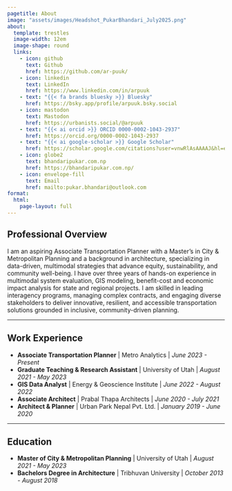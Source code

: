 ```yaml
---
pagetitle: About
image: "assets/images/Headshot_PukarBhandari_July2025.png"
about:
  template: trestles
  image-width: 12em
  image-shape: round
  links:
    - icon: github
      text: Github
      href: https://github.com/ar-puuk/
    - icon: linkedin
      text: LinkedIn
      href: https://www.linkedin.com/in/arpuuk
    - text: "{{< fa brands bluesky >}} Bluesky"
      href: https://bsky.app/profile/arpuuk.bsky.social
    - icon: mastodon
      text: Mastodon
      href: https://urbanists.social/@arpuuk
    - text: "{{< ai orcid >}} ORCID 0000-0002-1043-2937"
      href: https://orcid.org/0000-0002-1043-2937
    - text: "{{< ai google-scholar >}} Google Scholar"
      href: https://scholar.google.com/citations?user=vnwRlAsAAAAJ&hl=en
    - icon: globe2
      text: bhandaripukar.com.np
      href: https://bhandaripukar.com.np/
    - icon: envelope-fill
      text: Email
      href: mailto:pukar.bhandari@outlook.com
format:
  html:
    page-layout: full
---
```


:::{#main-content}

## Professional Overview

I am an aspiring Associate Transportation Planner with a Master’s in City & Metropolitan Planning and a background in architecture, specializing in data-driven, multimodal strategies that advance equity, sustainability, and community well-being. I have over three years of hands-on experience in multimodal system evaluation, GIS modeling, benefit-cost and economic impact analysis for state and regional projects. I am skilled in leading interagency programs, managing complex contracts, and engaging diverse stakeholders to deliver innovative, resilient, and accessible transportation solutions grounded in inclusive, community-driven planning.

-----

## Work Experience

 - **Associate Transportation Planner** [| Metro Analytics | *June 2023 - Present*]{.gray}
 - **Graduate Teaching & Research Assistant** [| University of Utah | *August 2021 - May 2023*]{.gray}
 - **GIS Data Analyst** [| Energy & Geoscience Institute | *June 2022 - August 2022*]{.gray}
 - **Associate Architect** [| Prabal Thapa Architects | *June 2020 - July 2021*]{.gray}
 - **Architect & Planner** [| Urban Park Nepal Pvt. Ltd. | *January 2019 - June 2020*]{.gray}

-----

## Education

 - **Master of City & Metropolitan Planning** [| University of Utah | *August 2021 - May 2023*]{.gray}
 - **Bachelors Degree in Architecture** [| Tribhuvan University | *October 2013 - August 2018*]{.gray}

:::
